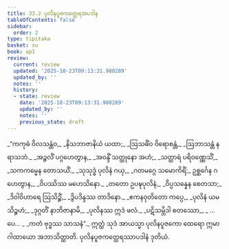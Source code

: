 ```yaml
---
title: 33.2 ပုလိနပူဇကတ္ထေရအပဒါန
tableOfContents: false
sidebar:
  order: 2
type: tipitaka
basket: su
book: ap1
review:
  current: review
  updated: '2025-10-23T09:13:31.980289'
  updated_by: ''
  notes: ''
  history:
  - state: review
    date: '2025-10-23T09:13:31.980289'
    updated_by: ''
    notes: ''
    previous_state: draft
---
```



<ReviewStatus review={frontmatter.review} showDetails={true} />

<HypothesisAnnotation frontmatter={frontmatter} />

<DynamicBreadcrumb />

<Division number="7" book="ap1" e="ch" v="20" p="295">

<Paragraph number="3594" type="verses" book="ap1">
_“ကကုဓံ ဝိလသန္တံဝ,_  
_နိသဘာဇာနိယံ ယထာ;_  
_ဩသဓိံဝ ဝိရောစန္တံ,_  
_ဩဘာသန္တံ နရာသဘံ._  

</Paragraph>

</Division>
<Division number="8" book="ap1" e="ch" v="20" p="295">

<Paragraph number="3595" type="verses" book="ap1">
_အဉ္ဇလိံ ပဂ္ဂဟေတွာန,_  
_အဝန္ဒိံ သတ္ထုနော အဟံ;_  
_သတ္ထာရံ ပရိဝဏ္ဏေသိံ,_  
_သကကမ္မေန တောသယိံ._  

</Paragraph>

</Division>
<Division number="9" book="ap1" e="ch" v="20" p="295">

<Paragraph number="3596" type="verses" book="ap1">
_သုသုဒ္ဓံ ပုလိနံ ဂယှ,_  
_ဂတမဂ္ဂေ သမောကိရိံ;_  
ဥစ္ဆင်္ဂေန ဂဟေတွာန,_  
_ဝိပဿိဿ မဟေသိနော._  

</Paragraph>

</Division>
<Division number="10" book="ap1" e="ch" v="20" p="296">

<Paragraph number="3597" type="verses" book="ap1">
_တတော ဥပဍ္ဎပုလိနံ,_  
_ဝိပ္ပသန္နေန စေတသာ;_  
_ဒိဝါဝိဟာရေ ဩသိဉ္စိံ,_  
_ဒွိပဒိန္ဒဿ တာဒိနော._  

</Paragraph>

</Division>
<Division number="11" book="ap1" e="ch" v="20" p="296">

<Paragraph number="3598" type="verses" book="ap1">
_ဧကနဝုတိတော ကပ္ပေ,_  
_ပုလိနံ ယမသိဉ္စဟံ;_  
_ဒုဂ္ဂတိံ နာဘိဇာနာမိ,_  
_ပုလိနဿ ဣဒံ ဖလံ._  

</Paragraph>

</Division>
<Division number="12" book="ap1" e="ch" v="20" p="296">

<Paragraph number="3599" type="verses" book="ap1">
_ပဋိသမ္ဘိဒါ စတဿော,_  
_ …ပေ… _  
_ကတံ ဗုဒ္ဓဿ သာသနံ”._  

</Paragraph>

<Paragraph number="3600" book="ap1">
ဣတ္ထံ သုဒံ အာယသ္မာ ပုလိနပူဇကော ထေရော ဣမာ ဂါထာယော အဘာသိတ္ထာတိ.

</Paragraph>
</Division>

<Paragraph number="3601" type="center" book="ap1">
ပုလိနပူဇကတ္ထေရဿာပဒါနံ ဒုတိယံ.
</Paragraph>